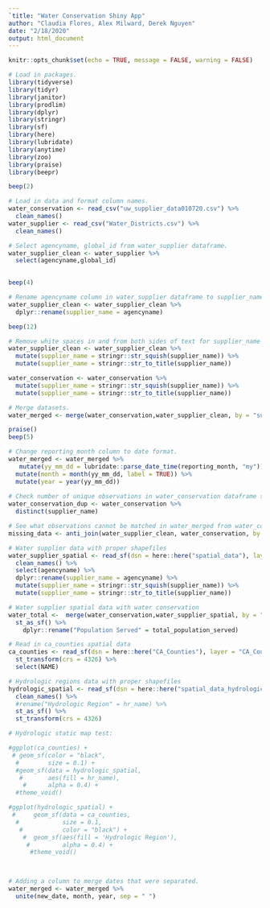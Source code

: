 ```yaml
---
`title: "Water Conservation Shiny App"
author: "Claudia Flores, Alex Milward, Derek Nguyen"
date: "2/18/2020"
output: html_document
---
```


```r
knitr::opts_chunk$set(echo = TRUE, message = FALSE, warning = FALSE)
```

```r
# Load in packages. 
library(tidyverse)
library(tidyr) 
library(janitor)
library(prodlim)
library(dplyr)
library(stringr)
library(sf)
library(here)
library(lubridate)
library(anytime)
library(zoo)
library(praise)
library(beepr)

beep(2)
```

```r
# Load in data and format column names.
water_conservation <- read_csv("uw_supplier_data010720.csv") %>% 
  clean_names()
water_supplier <- read_csv("Water_Districts.csv") %>% 
  clean_names()

# Select agencyname, global_id from water_supplier dataframe.
water_supplier_clean <- water_supplier %>% 
  select(agencyname,global_id)

 
beep(4)

# Rename agencyname column in water_supplier dataframe to supplier_name.
water_supplier_clean <- water_supplier_clean %>%
  dplyr::rename(supplier_name = agencyname)

beep(12)

# Remove white spaces in and from both sides of text for supplier_name column in both datafames.
water_supplier_clean <- water_supplier_clean %>% 
  mutate(supplier_name = stringr::str_squish(supplier_name)) %>% 
  mutate(supplier_name = stringr::str_to_title(supplier_name)) 

water_conservation <- water_conservation %>% 
  mutate(supplier_name = stringr::str_squish(supplier_name)) %>% 
  mutate(supplier_name = stringr::str_to_title(supplier_name))

# Merge datasets.
water_merged <- merge(water_conservation,water_supplier_clean, by = "supplier_name")

praise()
beep(5)

# Change reporting_month column to date format.
water_merged <- water_merged %>% 
   mutate(yy_mm_dd = lubridate::parse_date_time(reporting_month, "my")) %>% 
  mutate(month = month(yy_mm_dd, label = TRUE)) %>% 
  mutate(year = year(yy_mm_dd))
         
# Check number of unique observations in water_conservation dataframe supplier_name column.
water_conservation_dup <- water_conservation %>% 
  distinct(supplier_name) 

# See what observations cannot be matched in water_merged from water_conservation and water_supplier dataframes.
missing_data <- anti_join(water_supplier_clean, water_conservation, by = "supplier_name")

# Water supplier data with proper shapefiles
water_supplier_spatial <- read_sf(dsn = here::here("spatial_data"), layer = "Water_Districts") %>%
  clean_names() %>% 
  select(agencyname) %>% 
  dplyr::rename(supplier_name = agencyname) %>% 
  mutate(supplier_name = stringr::str_squish(supplier_name)) %>% 
  mutate(supplier_name = stringr::str_to_title(supplier_name))

# Water supplier spatial data with water conservation
water_total <-  merge(water_conservation,water_supplier_spatial, by = "supplier_name") %>% 
  st_as_sf() %>% 
    dplyr::rename("Population Served" = total_population_served)

# Read in ca_counties spatial data
ca_counties <- read_sf(dsn = here::here("CA_Counties"), layer = "CA_Counties_TIGER2016") %>%
  st_transform(crs = 4326) %>% 
  select(NAME)

# Hydrologic regions data with proper shapefiles
hydrologic_spatial <- read_sf(dsn = here::here("spatial_data_hydrologic"), layer = "Hydrologic_Regions") %>%
  clean_names() %>% 
  #rename("Hydrologic Region" = hr_name) %>% 
  st_as_sf() %>% 
  st_transform(crs = 4326)

# Hydrologic static map test:

#ggplot(ca_counties) +
 # geom_sf(color = "black",
  #        size = 0.1) +
  #geom_sf(data = hydrologic_spatial,
   #       aes(fill = hr_name),
    #      alpha = 0.4) +
  #theme_void() 

#ggplot(hydrologic_spatial) +
 #     geom_sf(data = ca_counties,
  #            size = 0.1,
   #           color = "black") +
    #  geom_sf(aes(fill = 'Hydrologic Region'),
     #         alpha = 0.4) +
      #theme_void()
  


# Adding a column to merge dates that were separated. 
water_merged <- water_merged %>%
  unite(new_date, month, year, sep = " ")
```


















